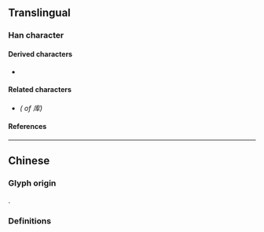 {{also|庫}}
{{character info}}
==Translingual==

===Han character===
{{Han char|rn=53|rad=广|as=04|sn=7|four=00254|canj=IKQ|ids=⿸广车}}

====Derived characters====
* {{l|mul|[[裤]]}}

====Related characters====
* {{l|mul|[[庫]]}} ''({{w|Traditional Chinese|Traditional form}} of 库)''

====References====
{{Han ref|kx=0344.051|hdz=20874.010|uh=5E93}}

----

==Chinese==

===Glyph origin===
{{Han simp|庫|f=車|t=车}}.

===Definitions===
{{zh-see|庫}}